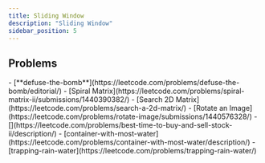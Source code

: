 ```yaml
---
title: Sliding Window
description: "Sliding Window"
sidebar_position: 5
---
```



## Problems

<Tabs>
  <TabItem value={"Easy"}>
     - [**defuse-the-bomb**](https://leetcode.com/problems/defuse-the-bomb/editorial/)
  </TabItem>
  <TabItem value={"Medium"}>
    - [Spiral Matrix](https://leetcode.com/problems/spiral-matrix-ii/submissions/1440390382/)
    - [Search 2D Matrix](https://leetcode.com/problems/search-a-2d-matrix/)
    - [Rotate an Image](https://leetcode.com/problems/rotate-image/submissions/1440576328/)
    - [](https://leetcode.com/problems/best-time-to-buy-and-sell-stock-ii/description/)
    - [container-with-most-water](https://leetcode.com/problems/container-with-most-water/description/)
  </TabItem>
  <TabItem value="Hard">
    - [trapping-rain-water](https://leetcode.com/problems/trapping-rain-water/)
  </TabItem>
</Tabs>


